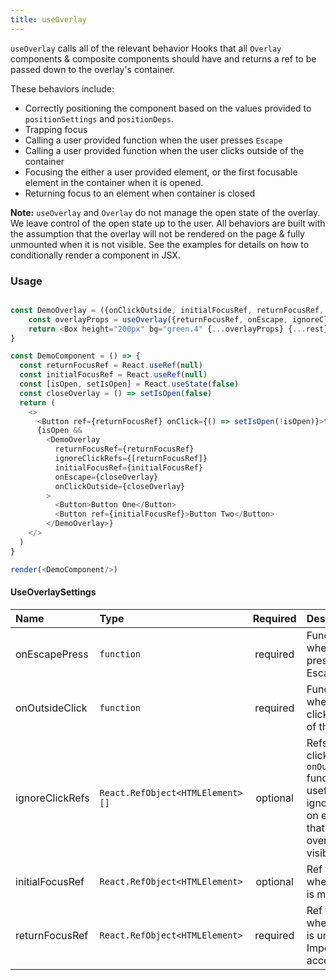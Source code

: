 ```yaml
---
title: useOverlay
---
```


`useOverlay` calls all of the relevant behavior Hooks that all `Overlay` components & composite components should have and returns a ref to be passed down to the overlay's container.

These behaviors include:

- Correctly positioning the component based on the values provided to `positionSettings` and `positionDeps`.
- Trapping focus
- Calling a user provided function when the user presses `Escape`
- Calling a user provided function when the user clicks outside of the container
- Focusing the either a user provided element, or the first focusable element in the container when it is opened.
- Returning focus to an element when container is closed

**Note:** `useOverlay` and `Overlay` do not manage the open state of the overlay. We leave control of the open state up to the user. All behaviors are built with the assumption that the overlay will not be rendered on the page & fully unmounted when it is not visible. See the examples for details on how to conditionally render a component in JSX.

### Usage

```javascript live noinline

const DemoOverlay = ({onClickOutside, initialFocusRef, returnFocusRef, ignoreClickRefs, onEscape, ...rest}) => {
    const overlayProps = useOverlay({returnFocusRef, onEscape, ignoreClickRefs, onClickOutside, initialFocusRef})
    return <Box height="200px" bg="green.4" {...overlayProps} {...rest}/>
}

const DemoComponent = () => {
  const returnFocusRef = React.useRef(null)
  const initialFocusRef = React.useRef(null)
  const [isOpen, setIsOpen] = React.useState(false)
  const closeOverlay = () => setIsOpen(false)
  return (
    <>
      <Button ref={returnFocusRef} onClick={() => setIsOpen(!isOpen)}>toggle</Button>
      {isOpen &&
        <DemoOverlay
          returnFocusRef={returnFocusRef}
          ignoreClickRefs={[returnFocusRef]}
          initialFocusRef={initialFocusRef}
          onEscape={closeOverlay}
          onClickOutside={closeOverlay}
        >
          <Button>Button One</Button>
          <Button ref={initialFocusRef}>Button Two</Button>
        </DemoOverlay>}
    </>
  )
}

render(<DemoComponent/>)
```


#### UseOverlaySettings

| Name | Type | Required | Description |
| :- | :- | :-: | :- |
| onEscapePress | `function` | required | Function to call when user presses the Escape key |
| onOutsideClick | `function` | required | Function to call when user clicks outside of the overlay |
| ignoreClickRefs | `React.RefObject<HTMLElement> []` | optional | Refs to click clicks on in the `onOutsideClick` function, useful for ignoring clicks on elements that trigger the overlay visibility. |
| initialFocusRef | `React.RefObject<HTMLElement>` | optional | Ref to focus when overlay is mounted. |
| returnFocusRef | `React.RefObject<HTMLElement>` | required | Ref to focus when overlay is unmounted. Important for accessibility. |